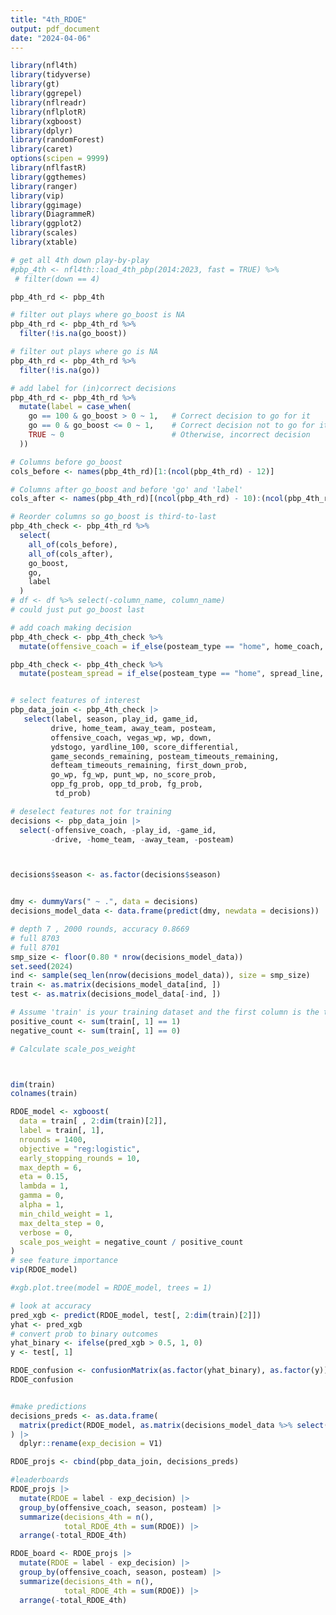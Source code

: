 ---
title: "4th_RDOE"
output: pdf_document
date: "2024-04-06"
---

```{r}
library(nfl4th)
library(tidyverse)
library(gt)
library(ggrepel)
library(nflreadr)
library(nflplotR)
library(xgboost)
library(dplyr)
library(randomForest)
library(caret)
options(scipen = 9999)
library(nflfastR)
library(ggthemes)
library(ranger)
library(vip)
library(ggimage)
library(DiagrammeR)
library(ggplot2)
library(scales) 
library(xtable)
```


```{r}
# get all 4th down play-by-play
#pbp_4th <- nfl4th::load_4th_pbp(2014:2023, fast = TRUE) %>%
 # filter(down == 4)

pbp_4th_rd <- pbp_4th

# filter out plays where go_boost is NA
pbp_4th_rd <- pbp_4th_rd %>%
  filter(!is.na(go_boost))

# filter out plays where go is NA
pbp_4th_rd <- pbp_4th_rd %>%
  filter(!is.na(go))

# add label for (in)correct decisions
pbp_4th_rd <- pbp_4th_rd %>%
  mutate(label = case_when(
    go == 100 & go_boost > 0 ~ 1,   # Correct decision to go for it
    go == 0 & go_boost <= 0 ~ 1,    # Correct decision not to go for it
    TRUE ~ 0                        # Otherwise, incorrect decision
  ))

# Columns before go_boost
cols_before <- names(pbp_4th_rd)[1:(ncol(pbp_4th_rd) - 12)]

# Columns after go_boost and before 'go' and 'label'
cols_after <- names(pbp_4th_rd)[(ncol(pbp_4th_rd) - 10):(ncol(pbp_4th_rd) - 2)]

# Reorder columns so go_boost is third-to-last
pbp_4th_check <- pbp_4th_rd %>%
  select(
    all_of(cols_before),
    all_of(cols_after),
    go_boost,
    go,
    label
  )
# df <- df %>% select(-column_name, column_name)
# could just put go_boost last

# add coach making decision
pbp_4th_check <- pbp_4th_check %>%
  mutate(offensive_coach = if_else(posteam_type == "home", home_coach, away_coach))

pbp_4th_check <- pbp_4th_check %>%
  mutate(posteam_spread = if_else(posteam_type == "home", spread_line, spread_line * -1))



```

```{r}
# select features of interest
pbp_data_join <- pbp_4th_check |>
   select(label, season, play_id, game_id, 
         drive, home_team, away_team, posteam, 
         offensive_coach, vegas_wp, wp, down, 
         ydstogo, yardline_100, score_differential, 
         game_seconds_remaining, posteam_timeouts_remaining, 
         defteam_timeouts_remaining, first_down_prob,
         go_wp, fg_wp, punt_wp, no_score_prob,
         opp_fg_prob, opp_td_prob, fg_prob,
          td_prob)

# deselect features not for training
decisions <- pbp_data_join |>
  select(-offensive_coach, -play_id, -game_id, 
         -drive, -home_team, -away_team, -posteam)



decisions$season <- as.factor(decisions$season)


dmy <- dummyVars(" ~ .", data = decisions)
decisions_model_data <- data.frame(predict(dmy, newdata = decisions))


```

```{r}

# depth 7 , 2000 rounds, accuracy 0.8669
# full 8703
# full 8701 
smp_size <- floor(0.80 * nrow(decisions_model_data))
set.seed(2024)
ind <- sample(seq_len(nrow(decisions_model_data)), size = smp_size)
train <- as.matrix(decisions_model_data[ind, ])
test <- as.matrix(decisions_model_data[-ind, ])

# Assume 'train' is your training dataset and the first column is the target variable
positive_count <- sum(train[, 1] == 1)
negative_count <- sum(train[, 1] == 0)

# Calculate scale_pos_weight



dim(train)
colnames(train)

RDOE_model <- xgboost(
  data = train[ , 2:dim(train)[2]],
  label = train[, 1],
  nrounds = 1400,
  objective = "reg:logistic",
  early_stopping_rounds = 10,
  max_depth = 6,
  eta = 0.15, 
  lambda = 1,
  gamma = 0,
  alpha = 1,
  min_child_weight = 1,
  max_delta_step = 0,
  verbose = 0,
  scale_pos_weight = negative_count / positive_count
)
# see feature importance
vip(RDOE_model)

#xgb.plot.tree(model = RDOE_model, trees = 1)

# look at accuracy
pred_xgb <- predict(RDOE_model, test[, 2:dim(train)[2]])
yhat <- pred_xgb
# convert prob to binary outcomes
yhat_binary <- ifelse(pred_xgb > 0.5, 1, 0)
y <- test[, 1]

RDOE_confusion <- confusionMatrix(as.factor(yhat_binary), as.factor(y))
RDOE_confusion
```


```{r}


```

```{r}
#make predictions
decisions_preds <- as.data.frame(
  matrix(predict(RDOE_model, as.matrix(decisions_model_data %>% select(-label))))
) |>
  dplyr::rename(exp_decision = V1)

RDOE_projs <- cbind(pbp_data_join, decisions_preds)

#leaderboards
RDOE_projs |>
  mutate(RDOE = label - exp_decision) |>
  group_by(offensive_coach, season, posteam) |> 
  summarize(decisions_4th = n(),
            total_RDOE_4th = sum(RDOE)) |>
  arrange(-total_RDOE_4th)

RDOE_board <- RDOE_projs |>
  mutate(RDOE = label - exp_decision) |>
  group_by(offensive_coach, season, posteam) |> 
  summarize(decisions_4th = n(),
            total_RDOE_4th = sum(RDOE)) |>
  arrange(-total_RDOE_4th)
```

